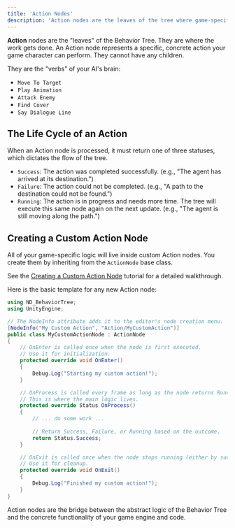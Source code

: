 ```yaml
---
title: 'Action Nodes'
description: 'Action nodes are the leaves of the tree where game-specific logic is executed.'
---
```



**Action** nodes are the "leaves" of the Behavior Tree. They are where the work gets done. An Action node represents a specific, concrete action your game character can perform. They cannot have any children.

They are the "verbs" of your AI's brain:
-   `Move To Target`
-   `Play Animation`
-   `Attack Enemy`
-   `Find Cover`
-   `Say Dialogue Line`

## The Life Cycle of an Action

When an Action node is processed, it must return one of three statuses, which dictates the flow of the tree.

-   `Success`: The action was completed successfully. (e.g., "The agent has arrived at its destination.")
-   `Failure`: The action could not be completed. (e.g., "A path to the destination could not be found.")
-   `Running`: The action is in progress and needs more time. The tree will execute this same node again on the next update. (e.g., "The agent is still moving along the path.")

## Creating a Custom Action Node

All of your game-specific logic will live inside custom Action nodes. You create them by inheriting from the `ActionNode` base class.

See the [Creating a Custom Action Node](/ND_BehaviorTreeDocumentPage/tutorials/custom-action-node/) tutorial for a detailed walkthrough.

Here is the basic template for any new Action node:

```csharp
using ND_BehaviorTree;
using UnityEngine;

// The NodeInfo attribute adds it to the editor's node creation menu.
[NodeInfo("My Custom Action", "Action/MyCustomAction")]
public class MyCustomActionNode : ActionNode
{
    // OnEnter is called once when the node is first executed.
    // Use it for initialization.
    protected override void OnEnter()
    {
        Debug.Log("Starting my custom action!");
    }

    // OnProcess is called every frame as long as the node returns Running.
    // This is where the main logic lives.
    protected override Status OnProcess()
    {
        // ... do some work ...
        
        // Return Success, Failure, or Running based on the outcome.
        return Status.Success;
    }

    // OnExit is called once when the node stops running (either by succeeding or failing).
    // Use it for cleanup.
    protected override void OnExit()
    {
        Debug.Log("Finished my custom action!");
    }
}
```

<Aside type="note">
Action nodes are the bridge between the abstract logic of the Behavior Tree and the concrete functionality of your game engine and code.
</Aside>
